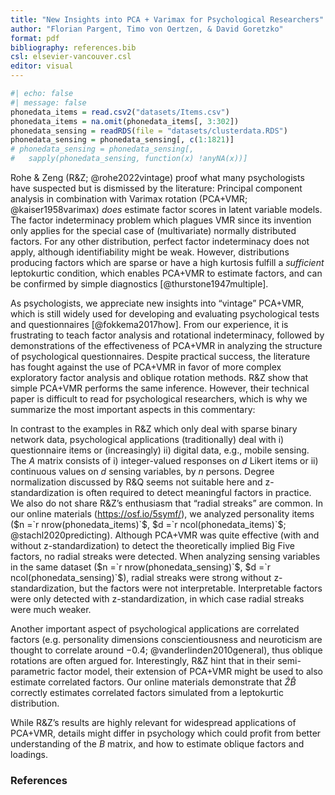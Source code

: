 ```yaml
---
title: "New Insights into PCA + Varimax for Psychological Researchers"
author: "Florian Pargent, Timo von Oertzen, & David Goretzko"
format: pdf
bibliography: references.bib
csl: elsevier-vancouver.csl
editor: visual
---
```


```r
#| echo: false
#| message: false
phonedata_items = read.csv2("datasets/Items.csv")
phonedata_items = na.omit(phonedata_items[, 3:302])
phonedata_sensing = readRDS(file = "datasets/clusterdata.RDS")
phonedata_sensing = phonedata_sensing[, c(1:1821)]
# phonedata_sensing = phonedata_sensing[, 
#   sapply(phonedata_sensing, function(x) !anyNA(x))]
```

Rohe & Zeng (R&Z; @rohe2022vintage) proof what many psychologists have suspected but is dismissed by the literature: Principal component analysis in combination with Varimax rotation (PCA+VMR\; @kaiser1958varimax) *does* estimate factor scores in latent variable models. The factor indeterminacy problem which plagues VMR since its invention only applies for the special case of (multivariate) normally distributed factors. For any other distribution, perfect factor indeterminacy does not apply, although identifiability might be weak. However, distributions producing factors which are sparse or have a high kurtosis fulfill a *sufficient* leptokurtic condition, which enables PCA+VMR to estimate factors, and can be confirmed by simple diagnostics [@thurstone1947multiple].

As psychologists, we appreciate new insights into “vintage” PCA+VMR, which is still widely used for developing and evaluating psychological tests and questionnaires [@fokkema2017how]. From our experience, it is frustrating to teach factor analysis and rotational indeterminacy, followed by demonstrations of the effectiveness of PCA+VMR in analyzing the structure of psychological questionnaires. Despite practical success, the literature has fought against the use of PCA+VMR in favor of more complex exploratory factor analysis and oblique rotation methods. R&Z show that simple PCA+VMR performs the same inference. However, their technical paper is difficult to read for psychological researchers, which is why we summarize the most important aspects in this commentary:

In contrast to the examples in R&Z which only deal with sparse binary network data, psychological applications (traditionally) deal with i) questionnaire items or (increasingly) ii) digital data, e.g., mobile sensing. The $A$ matrix consists of i) integer-valued responses on $d$ Likert items or ii) continuous values on $d$ sensing variables, by $n$ persons. Degree normalization discussed by R&Q seems not suitable here and z-standardization is often required to detect meaningful factors in practice. We also do not share R&Z’s enthusiasm that "radial streaks" are common. In our online materials (<https://osf.io/5symf/>), we analyzed personality items ($n =`r nrow(phonedata_items)`$, $d =`r ncol(phonedata_items)`$; @stachl2020predicting). Although PCA+VMR was quite effective (with and without z-standardization) to detect the theoretically implied Big Five factors, no radial streaks were detected. When analyzing sensing variables in the same dataset ($n =`r nrow(phonedata_sensing)`$, $d =`r ncol(phonedata_sensing)`$), radial streaks were strong without z-standardization, but the factors were not interpretable. Interpretable factors were only detected with z-standardization, in which case radial streaks were much weaker.

Another important aspect of psychological applications are correlated factors (e.g. personality dimensions conscientiousness and neuroticism are thought to correlate around $-0.4$; @vanderlinden2010general), thus oblique rotations are often argued for. Interestingly, R&Z hint that in their semi-parametric factor model, their extension of PCA+VMR might be used to also estimate correlated factors. Our online materials demonstrate that $\hat{Z}\hat{B}$ correctly estimates correlated factors simulated from a leptokurtic distribution.

While R&Z’s results are highly relevant for widespread applications of PCA+VMR, details might differ in psychology which could profit from better understanding of the $B$ matrix, and how to estimate oblique factors and loadings.


### References

::: {#refs}
:::
